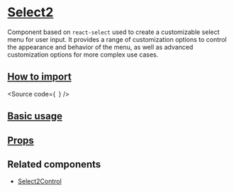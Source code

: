 

<Meta of={Stories} />

# [Select2](#select2)

Component based on `react-select` used to create a customizable select menu for user input.
It provides a range of customization options to control the appearance and behavior of the menu,
as well as advanced customization options for more complex use cases.

## [How to import](#how-to-import)

<Source
  code={`
`}
/>

## [Basic usage](#basic-usage)

<Canvas of={Stories.Base} />

## [Props](#props)

<ArgTypes of={Stories} />

## Related components

- [Select2Control](?path=/docs/components-core-form-select2control--docs)
